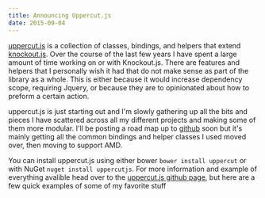 ```yaml
---
title: Announcing Uppercut.js
date: 2015-09-04
---
```


[uppercut.js](http://uppercutjs.com) is a collection of classes, bindings, and helpers that extend [knockout.js](http://knokcoutjs.com). Over the course of the last few years I have spent a large amount of time working on or with Knockout.js. There are features and helpers that I personally wish it had that do not make sense as part of the library as a whole. This is either because it would increase dependency scope, requiring Jquery, or because they are to opinionated about how to preform a certain action.

uppercut.js is just starting out and I'm slowly gathering up all the bits and pieces I have scattered across all my different projects and making some of them more modular. I'll be posting a road map up to [github](https://github.com/osbornm/uppercut) soon but it's mainly getting all the common bindings and helper classes I used moved over, then moving to support AMD.

You can install uppercut.js using either bower `bower install uppercut` or with NuGet `nuget install uppercutjs`. For more information and example of everything avalible head over to the [uppercut.js github page](https://github.com/osbornm/uppercut), but here are a few quick examples of some of my favorite stuff

<Gist id="osbornm/0b2bae8aacb6e3e497ac" />
